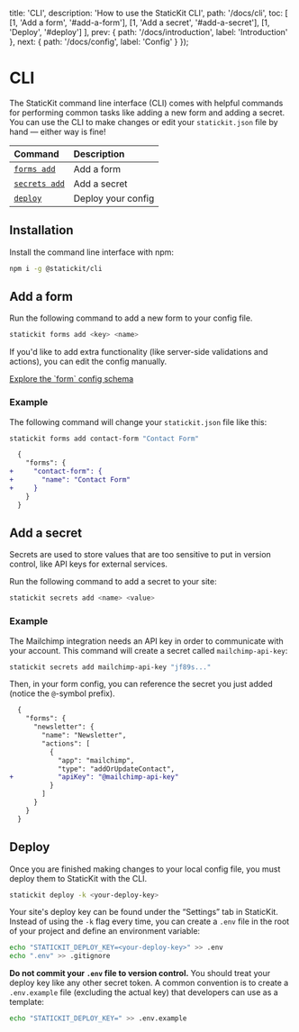 
  title: 'CLI',
  description: 'How to use the StaticKit CLI',
  path: '/docs/cli',
  toc: [
    [1, 'Add a form', '#add-a-form'],
    [1, 'Add a secret', '#add-a-secret'],
    [1, 'Deploy', '#deploy']
  ],
  prev: {
    path: '/docs/introduction',
    label: 'Introduction'
  },
  next: {
    path: '/docs/config',
    label: 'Config'
  }
});

# CLI

The StaticKit command line interface (CLI) comes with helpful commands for performing common tasks like adding a new form and adding a secret. You can use the CLI to make changes or edit your `statickit.json` file by hand — either way is fine!

| Command                                              | Description                   |
| :--------------------------------------------------- | :---------------------------- |
| [`forms add`](#add-a-form)                           | Add a form                    |
| [`secrets add`](#add-a-secret)                       | Add a secret                  |
| [`deploy`](#deploy)                                  | Deploy your config            |

## Installation

Install the command line interface with npm:

```bash
npm i -g @statickit/cli
```

## Add a form

Run the following command to add a new form to your config file.

```bash
statickit forms add <key> <name>
```

If you'd like to add extra functionality (like server-side validations and actions), you can edit the config manually.

<ArrowItem>
  <a href="/docs/config/forms" className="font-semibold text-indigo-600">Explore the `form` config schema</a>
</ArrowItem>

### Example 

The following command will change your `statickit.json` file like this:

```bash
statickit forms add contact-form "Contact Form"
```

```diff
  {
    "forms": {
+     "contact-form": {
+       "name": "Contact Form"
+     }
    }
  }
```

## Add a secret

Secrets are used to store values that are too sensitive to put in version control, like API keys for external services.

Run the following command to add a secret to your site:

```bash
statickit secrets add <name> <value>
```

### Example

The Mailchimp integration needs an API key in order to communicate with your account. This command will create a secret called `mailchimp-api-key`:

```bash
statickit secrets add mailchimp-api-key "jf89s..."
```

Then, in your form config, you can reference the secret you just added (notice the `@`-symbol prefix).

```diff
  {
    "forms": {
      "newsletter": {
        "name": "Newsletter",
        "actions": [
          {
            "app": "mailchimp",
            "type": "addOrUpdateContact",
+           "apiKey": "@mailchimp-api-key"
          }
        ]
      }
    }
  }
```

## Deploy

Once you are finished making changes to your local config file, you must deploy them to StaticKit with the CLI. 

```bash
statickit deploy -k <your-deploy-key>
```

Your site's deploy key can be found under the &ldquo;Settings&rdquo; tab in StaticKit. Instead of using the `-k` flag every time, you can create a `.env` file in the root of your project and define an environment variable:

```bash
echo "STATICKIT_DEPLOY_KEY=<your-deploy-key>" >> .env
echo ".env" >> .gitignore
```

**Do not commit your `.env` file to version control.** You should treat your deploy key like any other secret token. A common convention is to create a `.env.example` file (excluding the actual key) that developers can use as a template:

```bash
echo "STATICKIT_DEPLOY_KEY=" >> .env.example
```
